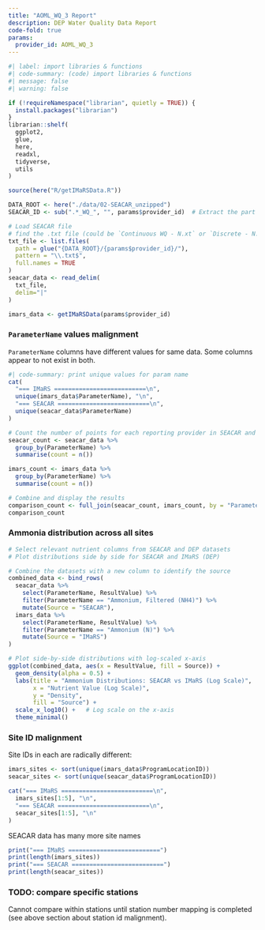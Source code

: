 ```yaml
---
title: "AOML_WQ_3 Report"
description: DEP Water Quality Data Report
code-fold: true
params: 
  provider_id: AOML_WQ_3
---
```


```r
#| label: import libraries & functions
#| code-summary: (code) import libraries & functions
#| message: false
#| warning: false

if (!requireNamespace("librarian", quietly = TRUE)) {
  install.packages("librarian")
}
librarian::shelf(
  ggplot2,
  glue,
  here,
  readxl,
  tidyverse,
  utils
)

source(here("R/getIMaRSData.R"))

DATA_ROOT <- here("./data/02-SEACAR_unzipped")
SEACAR_ID <- sub(".*_WQ_", "", params$provider_id)  # Extract the part after _WQ_
```

```R
# Load SEACAR file
# find the .txt file (could be `Continuous WQ - N.xt` or `Discrete - N.txt`)
txt_file <- list.files(
  path = glue("{DATA_ROOT}/{params$provider_id}/"), 
  pattern = "\\.txt$", 
  full.names = TRUE
)
seacar_data <- read_delim(
  txt_file,
  delim="|"
)

imars_data <- getIMaRSData(params$provider_id)
```

### `ParameterName` values malignment
`ParameterName` columns have different values for same data.
Some columns appear to not exist in both.

```R
#| code-summary: print unique values for param name
cat(
  "=== IMaRS ==========================\n",
  unique(imars_data$ParameterName), "\n",
  "=== SEACAR ==========================\n",
  unique(seacar_data$ParameterName)
)
```


```R
# Count the number of points for each reporting provider in SEACAR and DEP data
seacar_count <- seacar_data %>%
  group_by(ParameterName) %>%
  summarise(count = n())

imars_count <- imars_data %>%
  group_by(ParameterName) %>%
  summarise(count = n())

# Combine and display the results
comparison_count <- full_join(seacar_count, imars_count, by = "ParameterName", suffix = c("_SEACAR", "_IMaRS"))
comparison_count
```


### Ammonia distribution across all sites

```R
# Select relevant nutrient columns from SEACAR and DEP datasets
# Plot distributions side by side for SEACAR and IMaRS (DEP)

# Combine the datasets with a new column to identify the source
combined_data <- bind_rows(
  seacar_data %>% 
    select(ParameterName, ResultValue) %>%
    filter(ParameterName == "Ammonium, Filtered (NH4)") %>% 
    mutate(Source = "SEACAR"),
  imars_data %>% 
    select(ParameterName, ResultValue) %>%
    filter(ParameterName == "Ammonium (N)") %>% 
    mutate(Source = "IMaRS")
)

# Plot side-by-side distributions with log-scaled x-axis
ggplot(combined_data, aes(x = ResultValue, fill = Source)) +
  geom_density(alpha = 0.5) +
  labs(title = "Ammonium Distributions: SEACAR vs IMaRS (Log Scale)",
       x = "Nutrient Value (Log Scale)",
       y = "Density",
       fill = "Source") +
  scale_x_log10() +   # Log scale on the x-axis
  theme_minimal()


```


### Site ID malignment
Site IDs in each are radically different:

```R
imars_sites <- sort(unique(imars_data$ProgramLocationID))
seacar_sites <- sort(unique(seacar_data$ProgramLocationID))

cat("=== IMaRS ==========================\n",
  imars_sites[1:5], "\n",
  "=== SEACAR ==========================\n",
  seacar_sites[1:5], "\n"
)

```

SEACAR data has many more site names

```R
print("=== IMaRS ==========================")
print(length(imars_sites))
print("=== SEACAR ==========================")
print(length(seacar_sites))

```


### TODO: compare specific stations
Cannot compare within stations until station number mapping is completed (see above section about station id malignment).

